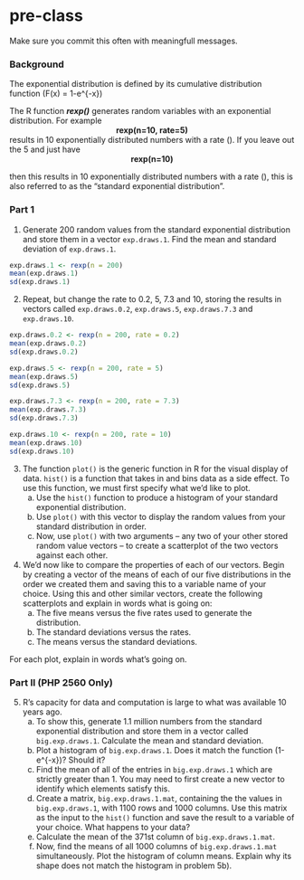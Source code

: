# pre-class


Make sure you commit this often with meaningfull messages. 

### Background

The exponential distribution is defined by its cumulative distribution function
\(F(x) = 1-e^{-\lambda x}\)

The R function ***rexp()*** generates random variables with an exponential distribution. For example 
<center><strong>rexp(n=10, rate=5)</strong> </center>

results in 10 exponentially distributed numbers with a rate \(\lambda=5\). If you leave out the 5 and just have
<center><strong>rexp(n=10) </strong></center>
then this results in 10 exponentially distributed numbers with a rate \(\lambda=1\), this is also referred to as the "standard exponential distribution". 

### Part 1


1. Generate 200 random values from the standard exponential distribution and store them in a vector `exp.draws.1`.  Find the mean and standard deviation of `exp.draws.1`.

```r
exp.draws.1 <- rexp(n = 200)
mean(exp.draws.1)
sd(exp.draws.1)
```

2. Repeat, but change the rate to 0.2, 5, 7.3 and 10, storing the results in vectors called  `exp.draws.0.2`,  `exp.draws.5`,  `exp.draws.7.3` and  `exp.draws.10`. 

```r
exp.draws.0.2 <- rexp(n = 200, rate = 0.2)
mean(exp.draws.0.2)
sd(exp.draws.0.2)

exp.draws.5 <- rexp(n = 200, rate = 5)
mean(exp.draws.5)
sd(exp.draws.5)

exp.draws.7.3 <- rexp(n = 200, rate = 7.3)
mean(exp.draws.7.3)
sd(exp.draws.7.3)

exp.draws.10 <- rexp(n = 200, rate = 10)
mean(exp.draws.10)
sd(exp.draws.10)
```

3. The function `plot()` is the generic function in R for the visual display of data. `hist()` is a function that takes in and bins data as a side effect. To use this function, we must first specify what we'd like to plot.
    a. Use the `hist()` function to produce a histogram of your standard exponential distribution. 
    b. Use `plot()` with this vector to display the random values from your standard distribution in order.
    c. Now, use `plot()` with two arguments -- any two of your other stored random value vectors -- to create a scatterplot of the two vectors against each other.

4. We'd now like to compare the properties of each of our vectors. Begin by creating a vector of the means of each of our five distributions in the order we created them and saving this to a variable name of your choice. Using this and other similar vectors, create the following scatterplots and explain in words what is going on:
    a. The five means versus the five rates used to generate the distribution.
    b. The standard deviations versus the rates.
    c. The means versus the standard deviations.

For each plot, explain in words what's going on.

### Part II (PHP 2560 Only)


5. R's capacity for data and computation is large to what was available 10 years ago. 
    a. To show this, generate 1.1 million numbers from the standard exponential distribution and store them in a vector called `big.exp.draws.1`. Calculate the mean and standard deviation.
    b. Plot a histogram of `big.exp.draws.1`.  Does it match the function \(1-e^{-x}\)?  Should it? 
    c. Find the mean of all of the entries in `big.exp.draws.1` which are strictly greater than 1. You may need to first create a new vector to identify which elements satisfy this.
    d. Create a matrix, `big.exp.draws.1.mat`, containing the the values in 
`big.exp.draws.1`, with 1100 rows and 1000 columns. Use this matrix as the input to the `hist()` function and save the result to a variable of your choice. What happens to your data?
    e. Calculate the mean of the 371st column of `big.exp.draws.1.mat`.
    f. Now, find the means of all 1000 columns of `big.exp.draws.1.mat` simultaneously. Plot the histogram of column means.  Explain why its shape does not match the histogram in problem 5b).
   

